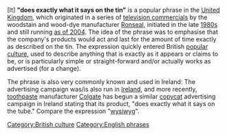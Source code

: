 [It] '''"does exactly what it says on the tin"''' is a popular phrase in the [[United Kingdom]], which originated in a series of [[television commercials]] by the woodstain and wood-dye manufacturer [[Ronseal]], initiated in the late [[1980s]] and still running [[as of 2004]]. The idea of the phrase was to emphasise that the company's products would act and last for the amount of time exactly as described on the tin. The expression quickly entered British [[popular culture]], used to describe anything that is exactly as it appears or claims to be, or is particularly simple or straight-forward and/or actually works as advertised (for a change).

The phrase is also very commonly known and used in Ireland: The advertising campaign was/is also run in [[Republic of Ireland|Ireland]], and more recently, [[toothpaste]] manufacturer [[Colgate]] has begun a similar [[copycat]] advertising campaign in Ireland stating that its product, "does exactly what it says on the tube."
Compare the expression "[[wysiwyg]]".

[[Category:British culture]]
[[Category:English phrases]]